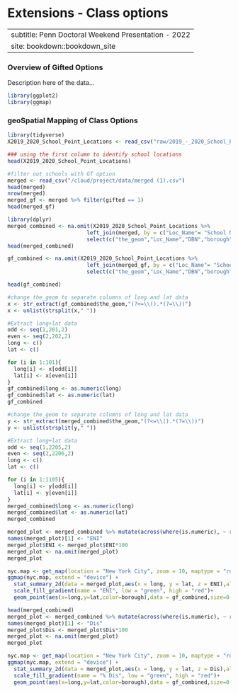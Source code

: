 # Extensions - Class options


--- 
subtitle: Penn Doctoral Weekend Presentation - 2022
site: bookdown::bookdown_site
---

### Overview of Gifted Options

Description here of the data... 


```r
library(ggplot2)
library(ggmap)
```



### geoSpatial Mapping of Class Options

```r
library(tidyverse)
X2019_2020_School_Point_Locations <- read_csv("raw/2019_-_2020_School_Point_Locations.csv")

### using the first column to identify school locations 
head(X2019_2020_School_Point_Locations)
```
```r
#filter out schools with GT option
merged <- read_csv("/cloud/project/data/merged (1).csv")
head(merged)
nrow(merged)
merged_gf <- merged %>% filter(gifted == 1)
head(merged_gf)
```


```r
library(dplyr)
merged_combined <- na.omit(X2019_2020_School_Point_Locations %>% 
                         left_join(merged, by = c("Loc_Name"= "School Name")) %>%
                         select(c("the_geom","Loc_Name","DBN","borough","Economic Need Index", "% Students with Disabilities")))
head(merged_combined)

gf_combined <- na.omit(X2019_2020_School_Point_Locations %>% 
                         left_join(merged_gf, by = c("Loc_Name"= "School Name")) %>%
                         select(c("the_geom","Loc_Name","DBN","borough","Economic Need Index")))

head(gf_combined)
```

```r
#change the_geom to separate columns of long and lat data
x <- str_extract(gf_combined$the_geom,"(?<=\\().*(?=\\))")
x <- unlist(strsplit(x," "))
```

```r
#Extract long+lat data
odd <- seq(1,201,2)
even <- seq(2,202,2)
long <- c()
lat <- c()

for (i in 1:101){
  long[i] <- x[odd[i]]
  lat[i] <- x[even[i]]
}
gf_combined$long <- as.numeric(long)
gf_combined$lat <- as.numeric(lat)
gf_combined
```

```r
#change the_geom to separate columns of long and lat data
y <- str_extract(merged_combined$the_geom,"(?<=\\().*(?=\\))")
y <- unlist(strsplit(y," "))

```

```r
#Extract long+lat data
odd <- seq(1,2205,2)
even <- seq(2,2206,2)
long <- c()
lat <- c()

for (i in 1:1105){
  long[i] <- y[odd[i]]
  lat[i] <- y[even[i]]
}
merged_combined$long <- as.numeric(long)
merged_combined$lat <- as.numeric(lat)
merged_combined
```

```r
merged_plot <- merged_combined %>% mutate(across(where(is.numeric), ~ round(., 3))) %>% select("Economic Need Index",long,lat)
names(merged_plot)[1] <- "ENI"
merged_plot$ENI <- merged_plot$ENI*100
merged_plot <- na.omit(merged_plot)
merged_plot
```
```r
nyc.map <- get_map(location = "New York City", zoom = 10, maptype = "roadmap")
ggmap(nyc.map, extend = "device") +
  stat_summary_2d(data = merged_plot,aes(x = long, y = lat, z = ENI),alpha = 0.6)+
  scale_fill_gradient(name = "ENI", low = "green", high = "red")+
  geom_point(aes(x=long,y=lat,color=borough),data = gf_combined,size=0.7)
```


```r
head(merged_combined)
merged_plot <- merged_combined %>% mutate(across(where(is.numeric), ~ round(., 3))) %>% select("% Students with Disabilities",long,lat)
names(merged_plot)[1] <- "Dis"
merged_plot$Dis <- merged_plot$Dis*100
merged_plot <- na.omit(merged_plot)
merged_plot
```
```r
nyc.map <- get_map(location = "New York City", zoom = 10, maptype = "roadmap")
ggmap(nyc.map, extend = "device") +
  stat_summary_2d(data = merged_plot,aes(x = long, y = lat, z = Dis),alpha = 0.6)+
  scale_fill_gradient(name = "% Dis", low = "green", high = "red")+
  geom_point(aes(x=long,y=lat,color=borough),data = gf_combined,size=0.7)
```



